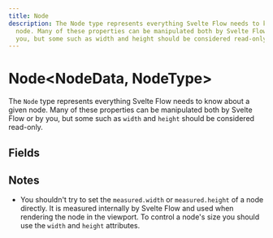 ```yaml
---
title: Node
description: The Node type represents everything Svelte Flow needs to know about a given
  node. Many of these properties can be manipulated both by Svelte Flow or by
  you, but some such as width and height should be considered read-only.
---
```


# Node\<NodeData, NodeType>

The `Node` type represents everything Svelte Flow needs to know about a given node.
Many of these properties can be manipulated both by Svelte Flow or by you, but
some such as `width` and `height` should be considered read-only.

## Fields

<APIDocs typeName="Node" />

## Notes

- You shouldn't try to set the `measured.width` or `measured.height` of a node directly. It is
  measured internally by Svelte Flow and used when rendering the node in the
  viewport. To control a node's size you should use the `width` and `height`
  attributes.
